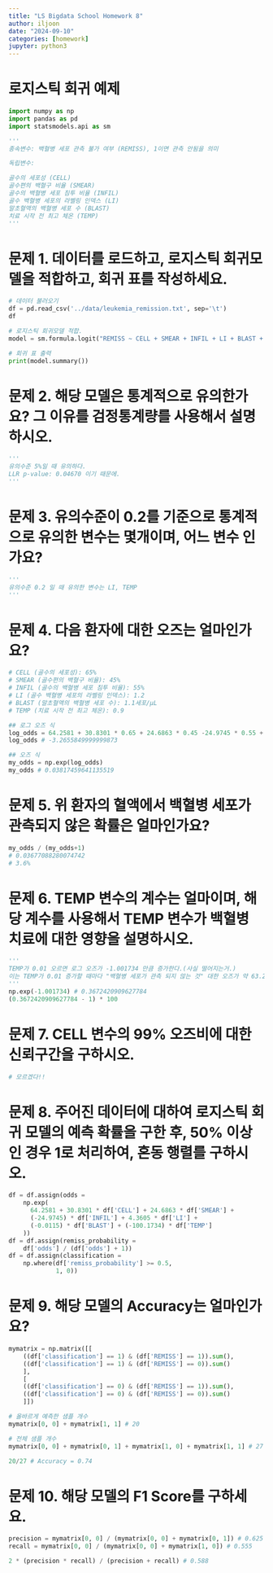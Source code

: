 ```yaml
---
title: "LS Bigdata School Homework 8"
author: iljoon
date: "2024-09-10"
categories: [homework]
jupyter: python3
---
```


# 로지스틱 회귀 예제
```python
import numpy as np
import pandas as pd
import statsmodels.api as sm

'''
종속변수: 백혈병 세포 관측 불가 여부 (REMISS), 1이면 관측 안됨을 의미

독립변수:

골수의 세포성 (CELL)
골수편의 백혈구 비율 (SMEAR)
골수의 백혈병 세포 침투 비율 (INFIL)
골수 백혈병 세포의 라벨링 인덱스 (LI)
말초혈액의 백혈병 세포 수 (BLAST)
치료 시작 전 최고 체온 (TEMP)
'''
```

# 문제 1. 데이터를 로드하고, 로지스틱 회귀모델을 적합하고, 회귀 표를 작성하세요.
```python
# 데이터 불러오기
df = pd.read_csv('../data/leukemia_remission.txt', sep='\t')
df

# 로지스틱 회귀모델 적합.
model = sm.formula.logit("REMISS ~ CELL + SMEAR + INFIL + LI + BLAST + TEMP", data=df).fit()

# 회귀 표 출력
print(model.summary())
```

# 문제 2. 해당 모델은 통계적으로 유의한가요? 그 이유를 검정통계량를 사용해서 설명하시오.
```python
'''
유의수준 5%일 때 유의하다.
LLR p-value: 0.04670 이기 때문에.
'''
```

# 문제 3. 유의수준이 0.2를 기준으로 통계적으로 유의한 변수는 몇개이며, 어느 변수 인가요?
```python
'''
유의수준 0.2 일 때 유의한 변수는 LI, TEMP
'''
```

# 문제 4. 다음 환자에 대한 오즈는 얼마인가요?
```python
# CELL (골수의 세포성): 65%
# SMEAR (골수편의 백혈구 비율): 45%
# INFIL (골수의 백혈병 세포 침투 비율): 55%
# LI (골수 백혈병 세포의 라벨링 인덱스): 1.2
# BLAST (말초혈액의 백혈병 세포 수): 1.1세포/μL
# TEMP (치료 시작 전 최고 체온): 0.9

## 로그 오즈 식
log_odds = 64.2581 + 30.8301 * 0.65 + 24.6863 * 0.45 -24.9745 * 0.55 + 4.3605 * 1.2 -0.0115 * 1.1 -100.1734 * 0.9
log_odds # -3.2655849999999873

## 오즈 식
my_odds = np.exp(log_odds)
my_odds # 0.03817459641135519
```

# 문제 5. 위 환자의 혈액에서 백혈병 세포가 관측되지 않은 확률은 얼마인가요?
```python
my_odds / (my_odds+1)
# 0.03677088280074742
# 3.6%
```

# 문제 6. TEMP 변수의 계수는 얼마이며, 해당 계수를 사용해서 TEMP 변수가 백혈병 치료에 대한 영향을 설명하시오.
```python
'''
TEMP가 0.01 오르면 로그 오즈가 -1.001734 만큼 증가한다.(사실 떨어지는거.)
이는 TEMP가 0.01 증가할 때마다 "백혈병 세포가 관측 되지 않는 것" 대한 오즈가 약 63.27% 떨어진다는 것이다.
'''
np.exp(-1.001734) # 0.3672420909627784
(0.3672420909627784 - 1) * 100
```

# 문제 7. CELL 변수의 99% 오즈비에 대한 신뢰구간을 구하시오.
```python
# 모르겠다!!
```

# 문제 8. 주어진 데이터에 대하여 로지스틱 회귀 모델의 예측 확률을 구한 후, 50% 이상인 경우 1로 처리하여, 혼동 행렬를 구하시오.
```python
df = df.assign(odds = 
    np.exp(
      64.2581 + 30.8301 * df['CELL'] + 24.6863 * df['SMEAR'] +
      (-24.9745) * df['INFIL'] + 4.3605 * df['LI'] +
      (-0.0115) * df['BLAST'] + (-100.1734) * df['TEMP']
    ))
df = df.assign(remiss_probability =
    df['odds'] / (df['odds'] + 1))
df = df.assign(classification =
    np.where(df['remiss_probability'] >= 0.5,
             1, 0))
```

# 문제 9. 해당 모델의 Accuracy는 얼마인가요?
```python
mymatrix = np.matrix([[
    ((df['classification'] == 1) & (df['REMISS'] == 1)).sum(),
    ((df['classification'] == 1) & (df['REMISS'] == 0)).sum()
    ],
    [
    ((df['classification'] == 0) & (df['REMISS'] == 1)).sum(),
    ((df['classification'] == 0) & (df['REMISS'] == 0)).sum()
    ]])

# 올바르게 예측한 샘플 개수
mymatrix[0, 0] + mymatrix[1, 1] # 20

# 전체 샘플 개수
mymatrix[0, 0] + mymatrix[0, 1] + mymatrix[1, 0] + mymatrix[1, 1] # 27

20/27 # Accuracy = 0.74
```

# 문제 10. 해당 모델의 F1 Score를 구하세요.
```python
precision = mymatrix[0, 0] / (mymatrix[0, 0] + mymatrix[0, 1]) # 0.625
recall = mymatrix[0, 0] / (mymatrix[0, 0] + mymatrix[1, 0]) # 0.555

2 * (precision * recall) / (precision + recall) # 0.588
```